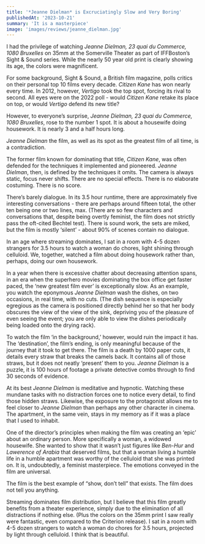 ```yaml
---
title: '*Jeanne Dielman* is Excruciatingly Slow and Very Boring'
publishedAt: '2023-10-21'
summary: 'It is a masterpiece'
image: 'images/reviews/jeanne_dielman.jpg'
---
```


I had the privilege of watching *Jeanne Dielman, 23 quai du Commerce, 1080 Bruxelles* on 35mm at the Somerville Theater as part of IFFBoston’s Sight & Sound series.  While the nearly 50 year old print is clearly showing its age, the colors were magnificent.

For some background, Sight & Sound, a British film magazine, polls critics on their personal top 10 films every decade.  *Citizen Kane* has won nearly every time.  In 2012, however, *Vertigo* took the top spot, forcing its rival to second.  All eyes were on the 2022 poll - would *Citizen Kane* retake its place on top, or would *Vertigo* defend its new title?

However, to everyone’s surprise, *Jeanne Dielman, 23 quai du Commerce, 1080 Bruxelles*, rose to the number 1 spot.  It is about a housewife doing housework.  It is nearly 3 and a half hours long.

*Jeanne Dielman* the film, as well as its spot as the greatest film of all time, is a contradiction.

The former film known for dominating that title, *Citizen Kane*, was often defended for the techniques it implemented and pioneered.  *Jeanne Dielman*, then, is defined by the techniques it omits.  The camera is always static, focus never shifts.  There are no special effects.  There is no elaborate costuming.  There is no score.  

There’s barely dialogue.  In its 3.5 hour runtime, there are approximately five interesting conversations - there are perhaps around fifteen total, the other ten being one or two lines, max.  (There are so few characters and conversations that, despite being overtly feminist, the film does not strictly pass the oft-cited Bechtel test).  There is sound work, the sets are miked, but the film is mostly ‘silent’ - about 90% of scenes contain no dialogue.

In an age where streaming dominates, I sat in a room with 4-5 dozen strangers for 3.5 hours to watch a woman do chores, light shining through celluloid.  We, together, watched a film about doing housework rather than, perhaps, doing our own housework.

In a year when there is excessive chatter about decreasing attention spans, in an era when the superhero movies dominating the box office get faster paced, the ‘new greatest film ever’ is exceptionally slow.  As an example, you watch the eponymous *Jeanne Dielman* wash the dishes, on two occasions, in real time, with no cuts.  (The dish sequence is especially egregious as the camera is positioned directly behind her so that her body obscures the view of the view of the sink, depriving you of the pleasure of even seeing the event; you are only able to view the dishes periodically being loaded onto the drying rack).

To watch the film ‘in the background,’ however, would ruin the impact it has.  The ‘destination’, the film’s ending, is only meaningful because of the journey that it took to get there.  The film is a death by 1000 paper cuts, it details every straw that breaks the camels back.  It contains all of those straws, but it does not neatly ‘present’ them to you.  *Jeanne Dielman* is a puzzle, it is 100 hours of footage a private detective combs through to find 30 seconds of evidence.

At its best *Jeanne Dielman* is meditative and hypnotic.  Watching these mundane tasks with no distraction forces one to notice every detail, to find those hidden straws.  Likewise, the exposure to the protagonist allows me to feel closer to *Jeanne Dielman* than perhaps any other character in cinema.  The apartment, in the same vein, stays in my memory as if it was a place that I used to inhabit.

One of the director’s principles when making the film was creating an ‘epic’ about an ordinary person.  More specifically a woman, a widowed housewife. She wanted to show that it wasn’t just figures like *Ben-Hur* and *Lawerence of Arabia* that deserved films, but that a woman living a humble life in a humble apartment was worthy of the celluloid that she was printed on.  It is, undoubtedly, a feminist masterpiece.  The emotions conveyed in the film are universal.

The film is the best example of “show, don’t tell” that exists.  The film does not tell you anything.

Streaming dominates film distribution, but I believe that this film greatly benefits from a theater experience, simply due to the elimination of all distractions if nothing else. (Plus the colors on the 35mm print I saw really were fantastic, even compared to the Criterion release).  I sat in a room with 4-5 dozen strangers to watch a woman do chores for 3.5 hours, projected by light through celluloid.  I think that is beautiful.

